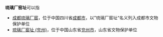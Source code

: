 '''琉璃厂窑址'''可以指

* [[成都琉璃厂窑|成都琉璃厂窑]]，位于中国四川省[[成都市|成都市]]，以”琉璃厂窑址“名义列入成都市文物保护单位
* [[琉璃厂窑址_(兖州)|琉璃厂窑址 (兖州)]]，位于中国山东省[[兖州市|兖州市]]，山东省文物保护单位

{{disambig|Y|cat=五字建築物消歧義}}